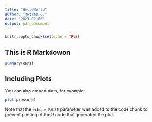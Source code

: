 ---
title: "HelloWorld"
author: "Matías C."
date: "2023-02-06"
output: pdf_document
---

```{r setup, include=FALSE}
knitr::opts_chunk$set(echo = TRUE)
```

## This is R Markdowon


```{r cars}
summary(cars)
```

## Including Plots

You can also embed plots, for example:

```{r pressure, echo=FALSE}
plot(pressure)
```

Note that the `echo = FALSE` parameter was added to the code chunk to prevent printing of the R code that generated the plot.
